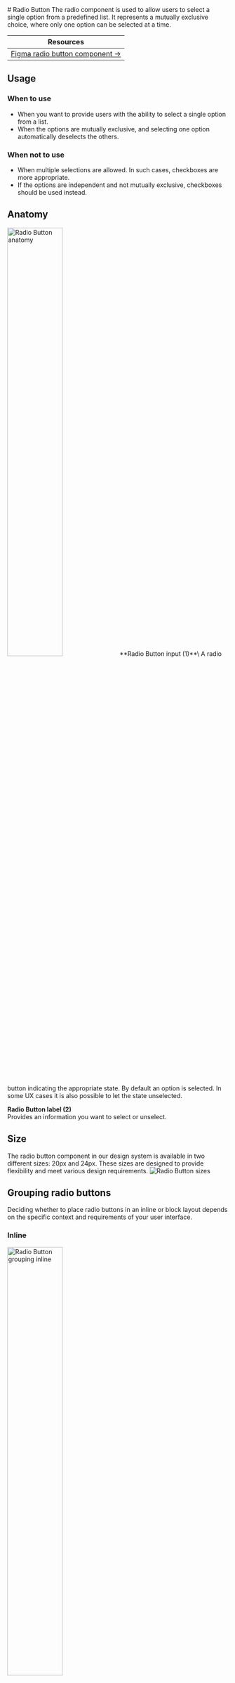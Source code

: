 


<Meta of={RadioButtonStories} /> 
# Radio Button
The radio component is used to allow users to select a single option from a predefined list. It represents a mutually exclusive choice, where only one option can be selected at a time.

| Resources                                                                                                                      |
|--------------------------------------------------------------------------------------------------------------------------------|
| [Figma radio button component →](https://www.figma.com/design/zPvPwPgb4EsYFXKC2nhzSG/Infineon-DDS-%7C-Main?node-id=38242-6770) |

## Usage

### When to use
- When you want to provide users with the ability to select a single option from a list.
- When the options are mutually exclusive, and selecting one option automatically deselects the others.

### When not to use
- When multiple selections are allowed. In such cases, checkboxes are more appropriate.
- If the options are independent and not mutually exclusive, checkboxes should be used instead.

## Anatomy
<img src={RadioButtonAnatomy} alt="Radio Button anatomy" width="50%"/>
**Radio Button input (1)**\
A radio button indicating the appropriate state. By default an option is selected. In some UX cases it is also possible to let the state unselected.


**Radio Button label (2)**\
Provides an information you want to select or unselect.

## Size
The radio button component in our design system is available in two different sizes: 20px and 24px. These sizes are designed to provide flexibility and meet various design requirements.
<img src={RadioButtonSizes} alt="Radio Button sizes" />

## Grouping radio buttons
Deciding whether to place radio buttons in an inline or block layout depends on the specific context and requirements of your user interface.

### Inline
<img src={RadioButtonGroupInline} alt="Radio Button grouping inline" width="50%" />

- Use to save space when you have limited screen real estate or need to place other elements alongside the radio buttons. 
- Use when the options in your radio button group have short labels, an inline layout can provide a more compact and visually streamlined presentation. 
- Use to visually group related options or indicate that they belong to the same category.

### Block
<img src={RadioButtonGroupBlock} alt="Radio Button grouping block" width="50%" />

- Use for long radio button labels. 
- Use to easily scan and compare the options from top to bottom. 
- Use to visually separate radio button options.

## Mouse interaction
To select the radio button, users have two options: they can either directly click on the radio button or click on the label.
<img src={RadioButtonMouseInteraction} alt="Radio Button mouse interaction" width="50%" />

## Overflow content
When the content associated with a radio button option is too long or exceeds the available space, it can lead to an overflow scenario. In that case the long labels may wrap to a second line.
<img src={RadioButtonOverflowText} alt="Radio Button overflow content" width="50%" />

## States
<img src={RadioButtonStates} alt="Radio Button states" />